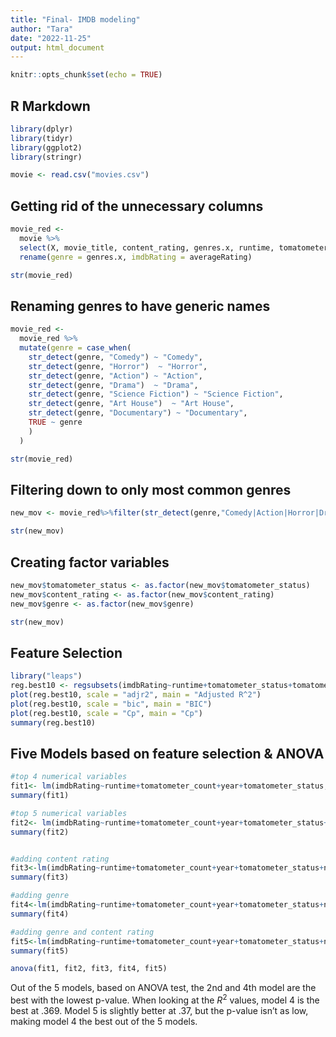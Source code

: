 ```yaml
---
title: "Final- IMDB modeling"
author: "Tara"
date: "2022-11-25"
output: html_document
---
```


```r
knitr::opts_chunk$set(echo = TRUE)
```

## R Markdown


```r
library(dplyr)
library(tidyr)
library(ggplot2)
library(stringr)
```


```r
movie <- read.csv("movies.csv")
```

## Getting rid of the unnecessary columns
```r
movie_red <-
  movie %>%
  select(X, movie_title, content_rating, genres.x, runtime, tomatometer_status, tomatometer_rating, tomatometer_count, lifetime_gross, year, averageRating, numVotes) %>%
  rename(genre = genres.x, imdbRating = averageRating)

str(movie_red)
```

## Renaming genres to have generic names
```r
movie_red <-
  movie_red %>%
  mutate(genre = case_when(
    str_detect(genre, "Comedy") ~ "Comedy",
    str_detect(genre, "Horror")  ~ "Horror",
    str_detect(genre, "Action") ~ "Action",
    str_detect(genre, "Drama")  ~ "Drama",
    str_detect(genre, "Science Fiction") ~ "Science Fiction",
    str_detect(genre, "Art House")  ~ "Art House",
    str_detect(genre, "Documentary") ~ "Documentary",
    TRUE ~ genre
    )
  )

str(movie_red)

```

## Filtering down to only most common genres
```r


new_mov <- movie_red%>%filter(str_detect(genre,"Comedy|Action|Horror|Drama|Science Fiction|Art House|Documentary"))

str(new_mov)

```

## Creating factor variables
```r

new_mov$tomatometer_status <- as.factor(new_mov$tomatometer_status)
new_mov$content_rating <- as.factor(new_mov$content_rating)
new_mov$genre <- as.factor(new_mov$genre)

str(new_mov)
```

## Feature Selection 
```r

library("leaps")
reg.best10 <- regsubsets(imdbRating~runtime+tomatometer_status+tomatometer_rating+tomatometer_count+lifetime_gross+year+numVotes, data = new_mov, nvmax = 8, nbest = 2, method = "exhaustive")  # 
plot(reg.best10, scale = "adjr2", main = "Adjusted R^2")
plot(reg.best10, scale = "bic", main = "BIC")
plot(reg.best10, scale = "Cp", main = "Cp")
summary(reg.best10)
```
## Five Models based on feature selection & ANOVA


```r
#top 4 numerical variables
fit1<- lm(imdbRating~runtime+tomatometer_count+year+tomatometer_status, data=new_mov)
summary(fit1)

#top 5 numerical variables
fit2<- lm(imdbRating~runtime+tomatometer_count+year+tomatometer_status+numVotes, data=new_mov)
summary(fit2)


#adding content rating
fit3<-lm(imdbRating~runtime+tomatometer_count+year+tomatometer_status+numVotes+content_rating, data=new_mov)
summary(fit3)

#adding genre
fit4<-lm(imdbRating~runtime+tomatometer_count+year+tomatometer_status+numVotes+genre, data=new_mov)
summary(fit4)

#adding genre and content rating
fit5<-lm(imdbRating~runtime+tomatometer_count+year+tomatometer_status+numVotes+genre+content_rating, data=new_mov)
summary(fit5)

anova(fit1, fit2, fit3, fit4, fit5)

```


Out of the 5 models, based on ANOVA test, the 2nd and 4th model are the best with the lowest p-value. When looking at the $R^2$ values, model 4 is the best at .369. Model 5 is slightly better at .37, but the p-value isn't as low, making model 4 the best out of the 5 models. 

